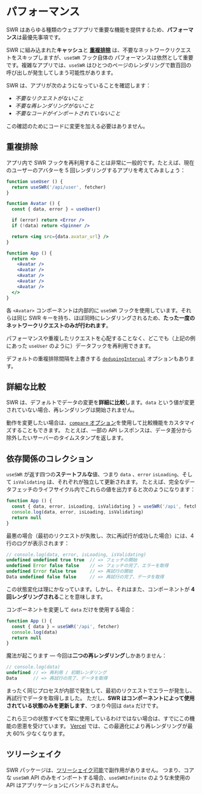 # パフォーマンス

SWR はあらゆる種類のウェブアプリで重要な機能を提供するため、**パフォーマンス**は最優先事項です。

SWR に組み込まれた**キャッシュ**と **[重複排除](/ja/docs/advanced/performance#重複排除)** は、不要なネットワークリクエストをスキップしますが、`useSWR` フック自体の
パフォーマンスは依然として重要です。複雑なアプリでは、`useSWR` はひとつのページのレンダリングで数百回の呼び出しが発生してしまう可能性があります。

SWR は、アプリが次のようになっていることを確認します：

- _不要なリクエストがないこと_
- _不要な再レンダリングがないこと_
- _不要なコードがインポートされていないこと_

この確認のためにコードに変更を加える必要はありません。

## 重複排除

アプリ内で SWR フックを再利用することは非常に一般的です。たとえば、現在のユーザーのアバターを 5 回レンダリングするアプリを考えてみましょう：

```jsx
function useUser () {
  return useSWR('/api/user', fetcher)
}

function Avatar () {
  const { data, error } = useUser()

  if (error) return <Error />
  if (!data) return <Spinner />

  return <img src={data.avatar_url} />
}

function App () {
  return <>
    <Avatar />
    <Avatar />
    <Avatar />
    <Avatar />
    <Avatar />
  </>
}
```

各 `<Avatar>` コンポーネントは内部的に `useSWR` フックを使用しています。それらは同じ SWR キーを持ち、ほぼ同時にレンダリングされるため、**たった一度のネットワークリクエストのみが行われます**。

パフォーマンスや重複したリクエストを心配することなく、どこでも（上記の例にあった `useUser` のように）データフックを再利用できます。

デフォルトの重複排除間隔を上書きする [`dedupingInterval`](/docs/options) オプションもあります。

## 詳細な比較

SWR は、デフォルトでデータの変更を**詳細に比較**します。`data` という値が変更されていない場合、再レンダリングは開始されません。

動作を変更したい場合は、[`compare` オプション](/docs/options)を使用して比較機能をカスタマイズすることもできます。
たとえば、一部の API レスポンスは、データ差分から除外したいサーバーのタイムスタンプを返します。

## 依存関係のコレクション

`useSWR` が返す四つの**ステートフルな**値、つまり `data` 、`error` `isLoading`、そして `isValidating` は、それぞれが独立して更新されます。
たとえば、完全なデータフェッチのライフサイクル内でこれらの値を出力すると次のようになります：

```jsx
function App () {
  const { data, error, isLoading, isValidating } = useSWR('/api', fetcher)
  console.log(data, error, isLoading, isValidating)
  return null
}
```

最悪の場合（最初のリクエストが失敗し、次に再試行が成功した場合）には、4 行のログが表示されます：

```js
// console.log(data, error, isLoading, isValidating)
undefined undefined true true  // => フェッチの開始
undefined Error false false    // => フェッチの完了、エラーを取得
undefined Error false true     // => 再試行の開始
Data undefined false false     // => 再試行の完了、データを取得
```

この状態変化は理にかなっています。しかし、それはまた、コンポーネントが **4 回レンダリングされる**ことを意味します。

コンポーネントを変更して `data` だけを使用する場合：

```jsx
function App () {
  const { data } = useSWR('/api', fetcher)
  console.log(data)
  return null
}
```

魔法が起こります — 今回は**二つの再レンダリング**しかありません：

```js
// console.log(data)
undefined // => 再利用 / 初期レンダリング
Data      // => 再試行の完了、データを取得
```

まったく同じプロセスが内部で発生して、最初のリクエストでエラーが発生し、再試行でデータを取得しました。
ただし、**SWR はコンポーネントによって使用されている状態のみを更新します**、つまり今回は `data` だけです。

これら三つの状態すべてを常に使用しているわけではない場合は、すでにこの機能の恩恵を受けています。
[Vercel](https://vercel.com) では、この最適化により再レンダリングが最大 60% 少なくなります。

## ツリーシェイク

SWR パッケージは、[ツリーシェイク可能](https://webpack.js.org/guides/tree-shaking)で副作用がありません。
つまり、コアな `useSWR` API のみをインポートする場合、`useSWRInfinite` のような未使用の API はアプリケーションにバンドルされません。
